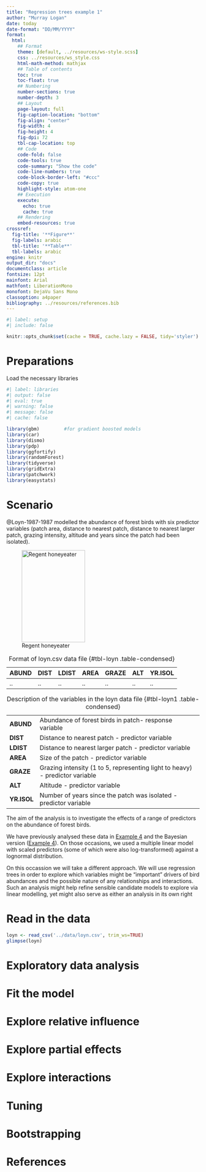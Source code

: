 ```yaml
---
title: "Regression trees example 1"
author: "Murray Logan"
date: today
date-format: "DD/MM/YYYY"
format: 
  html:
    ## Format
    theme: [default, ../resources/ws-style.scss]
    css: ../resources/ws_style.css
    html-math-method: mathjax
    ## Table of contents
    toc: true
    toc-float: true
    ## Numbering
    number-sections: true
    number-depth: 3
    ## Layout
    page-layout: full
    fig-caption-location: "bottom"
    fig-align: "center"
    fig-width: 4
    fig-height: 4
    fig-dpi: 72
    tbl-cap-location: top
    ## Code
    code-fold: false
    code-tools: true
    code-summary: "Show the code"
    code-line-numbers: true
    code-block-border-left: "#ccc"
    code-copy: true
    highlight-style: atom-one
    ## Execution
    execute:
      echo: true
      cache: true
    ## Rendering
    embed-resources: true
crossref:
  fig-title: '**Figure**'
  fig-labels: arabic
  tbl-title: '**Table**'
  tbl-labels: arabic
engine: knitr
output_dir: "docs"
documentclass: article
fontsize: 12pt
mainfont: Arial
mathfont: LiberationMono
monofont: DejaVu Sans Mono
classoption: a4paper
bibliography: ../resources/references.bib
---
```


```r
#| label: setup
#| include: false

knitr::opts_chunk$set(cache = TRUE, cache.lazy = FALSE, tidy='styler')
```

# Preparations

Load the necessary libraries

```r
#| label: libraries
#| output: false
#| eval: true
#| warning: false
#| message: false
#| cache: false

library(gbm)         #for gradient boosted models
library(car)
library(dismo)
library(pdp)
library(ggfortify)
library(randomForest)
library(tidyverse)
library(gridExtra)
library(patchwork)
library(easystats)
```

# Scenario

@Loyn-1987-1987 modelled the abundance of forest birds with six predictor
variables (patch area, distance to nearest patch, distance to nearest
larger patch, grazing intensity, altitude and years since the patch had
been isolated).

![Regent honeyeater](../resources/regent_honeyeater_small.jpg){#fig-honeyeater width="165" height="240"}


ABUND   DIST   LDIST   AREA   GRAZE   ALT   YR.ISOL
------- ------ ------- ------ ------- ----- ---------
..      ..     ..      ..     ..      ..    ..

: Format of loyn.csv data file {#tbl-loyn .table-condensed}

------------- ------------------------------------------------------------------------------
**ABUND**     Abundance of forest birds in patch- response variable
**DIST**      Distance to nearest patch - predictor variable
**LDIST**     Distance to nearest larger patch - predictor variable
**AREA**      Size of the patch - predictor variable
**GRAZE**     Grazing intensity (1 to 5, representing light to heavy) - predictor variable
**ALT**       Altitude - predictor variable
**YR.ISOL**   Number of years since the patch was isolated - predictor variable
------------- ------------------------------------------------------------------------------

: Description of the variables in the loyn data file {#tbl-loyn1 .table-condensed}

The aim of the analysis is to investigate the effects of a range of
predictors on the abundance of forest birds.

We have previously analysed these data in [Example
4](glm_example4.html) and the Bayesian version ([Example
4](bglm_example4.html)). On those occasions, we used a multiple linear
model with scaled predictors (some of which were also log-transformed)
against a lognormal distribution.

On this occassion we will take a different approach. We will use
regression trees in order to explore which variables might be
"important" drivers of bird abundances and the possible nature of any
relationships and interactions. Such an analysis might help refine
sensible candidate models to explore via linear modelling, yet might
also serve as either an analysis in its own right

# Read in the data

```r
loyn <- read_csv('../data/loyn.csv', trim_ws=TRUE)
glimpse(loyn)
```

# Exploratory data analysis 



# Fit the model


# Explore relative influence


# Explore partial effects


# Explore interactions 


# Tuning


# Bootstrapping


# References
